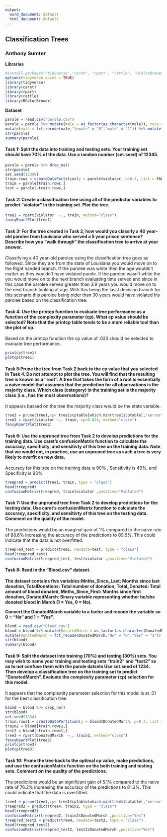 ---
output:
  word_document: default
  html_document: default
---
## Classification Trees

### Anthony Sumter

**Libraries**

```{r}
#install.packages("tidyverse","caret", "rpart", "rattle", "RColorBrewer" )
options(tidyverse.quiet = TRUE)
library(tidyverse)
library(caret)
library(rpart)
library(rattle)
library(RColorBrewer)
```

**Dataset**

```{r}
parole = read.csv("parole.csv")
parole = parole %>% mutate(male = as_factor(as.character(male)), race = as_factor (as.character (race)), state = as_factor(as.character (state)), crime = as_factor(as.character (crime)), multiple.offenses = as_factor(as.character(multiple.offenses)), violator = as_factor(as.character(violator))) %>%
mutate(male = fct_recode(male,"female" = "0","male" = "1")) %>% mutate(race = fct_recode(race,"White" = "1","Otherwise" = "2"))%>% mutate(state = fct_recode(state,"OtherState" = "1","Kentucky" = "2", "Louisiana"= "3", "Virgina" = "4"))%>% mutate(crime = fct_recode(crime,"OtherCrime" = "1", "Larceny" = "2", "DrugRelated" = "3", "DrivingRelated" = "4")) %>% mutate(multiple.offenses = fct_recode(multiple.offenses,"Otherwise" = "0", "MultipleOffenses" = "1")) %>% mutate(violator = fct_recode(violator,"Violated" = "1", "NonViolated" = "0"))
str(parole)
summary(parole)
```

#### Task 1: Split the data into training and testing sets. Your training set should have 70% of the data. Use a random number (set.seed) of 12345.

```{r}
parole = parole %>% drop_na()
str(parole)
set.seed(12345)
train.rows = createDataPartition(y = parole$violator, p=0.7, list = FALSE)
train = parole[train.rows,] 
test = parole[-train.rows,]
```


#### Task 2: Create a classification tree using all of the predictor variables to predict “violator” in the training set. Plot the tree.

```{r}
tree1 = rpart(violator  ~., train, method="class")
fancyRpartPlot(tree1)
```

#### Task 3: For the tree created in Task 2, how would you classify a 40 year-old parolee from Louisiana who served a 5 year prison sentence? Describe how you “walk through” the classification tree to arrive at your answer.

Classifying a 40 year-old parolee using the classification tree goes as followed. Since they are from the state of Louisiana you would move on to the Right handed branch. If the parolee was white then the age wouldn't matter as they wouldn't have violated parole. If the parolee wasn't white the you would move on to the next branch evaluating time served and since in this case the parolee served greater than 3.9 years you would move on to the next branch looking at age. With this being the lasst decision branch for this scenario this parolee being older than 30 years would have violated his parolee based on the classification tree.


#### Task 4: Use the printcp function to evaluate tree performance as a function of the complexity parameter (cp). What cp value should be selected? Note that the printcp table tends to be a more reliable tool than the plot of cp.

Based on the printcp function the cp value of .023 should be selected to evaluate tree performance.

```{r}
printcp(tree1)
plotcp(tree1)
```

#### Task 5:Prune the tree from Task 2 back to the cp value that you selected in Task 4. Do not attempt to plot the tree. You will find that the resulting tree is known as a “root”. A tree that takes the form of a root is essentially a naive model that assumes that the prediction for all observations is the majority class. Which class (category) in the training set is the majority class (i.e., has the most observations)? 

It appears bassed on the tree the majority class would be the state variable.

```{r}
tree2 = prune(tree1,cp= tree1$cptable[which.min(tree1$cptable[,"xerror"]),"CP"])
tree2 = rpart(violator ~., train, cp=0.023, method="class")
fancyRpartPlot(tree2)
```

#### Task 6: Use the unpruned tree from Task 2 to develop predictions for the training data. Use caret’s confusionMatrix function to calculate the accuracy, specificity, and sensitivty of this tree on the training data. Note that we would not, in practice, use an unpruned tree as such a tree is very likely to overfit on new data.

Accuracy for this tree on the training data is 90% , Sensitivity is 49%, and Specificity is 96%

```{r}
treepred = predict(tree1, train, type = "class")
head(treepred)
confusionMatrix(treepred, train$violator ,positive="Violated")
```

#### Task 7: Use the unpruned tree from Task 2 to develop predictions for the testing data. Use caret’s confusionMatrix function to calculate the accuracy, specificity, and sensitivty of this tree on the testing data. Comment on the quality of the model.

The predictions would be an marginal gain of 1% compared to the naive rate of 88.6% increasing the accuracy of the predictions to 89.6%. This could indicate that the data is not overfitted.

```{r}
treepred_test = predict(tree1, newdata=test, type = "class")
head(treepred_test)
confusionMatrix(treepred_test, test$violator ,positive="Violated")
```

#### Task 8: Read in the “Blood.csv” dataset. 

**The dataset contains five variables:Mnths_Since_Last: Months since last donation, TotalDonations: Total number of donation, Total_Donated: Total amount of blood donated, Mnths_Since_First: Months since first donation, DonatedMarch: Binary variable representing whether he/she donated blood in March (1 = Yes, 0 = No).**

**Convert the DonatedMarch variable to a factor and recode the variable so 0 = “No” and 1 = “Yes”.**

```{r}
blood = read.csv("Blood.csv")
blood = blood %>% mutate(DonatedMarch = as_factor(as.character(DonatedMarch))) %>%
mutate(DonatedMarch = fct_recode(DonatedMarch,"No" = "0","Yes" = "1"))
str(blood)
summary(blood)
```

#### Task 9: Split the dataset into training (70%) and testing (30%) sets. You may wish to name your training and testing sets “train2” and “test2” so as to not confuse them with the parole datsets Use set.seed of 1234. Then develop a classification tree on the training set to predict “DonatedMarch”. Evaluate the complexity parameter (cp) selection for this model.

It appears that the complextity parameter selection for this model is at .01 for the best classification tree.

```{r}
blood = blood %>% drop_na()
str(blood)
set.seed(1234)
train.rows1 = createDataPartition(y = blood$DonatedMarch, p=0.7, list = FALSE)
train2 = blood[train.rows1,] 
test2 = blood[-train.rows1,]
tree3 = rpart(DonatedMarch  ~., train2, method="class")
fancyRpartPlot(tree3)
printcp(tree3)
plotcp(tree3)
```

#### Task 10: Prune the tree back to the optimal cp value, make predictions, and use the confusionMatrix function on the both training and testing sets. Comment on the quality of the predictions.

The predictions would be an significant gain of 5.1% compared to the naive rate of 76.2% increasing the accuracy of the predictions to 81.3%. This could indicate that the data is overfitted.

```{r}
tree4 = prune(tree3,cp= tree1$cptable[which.min(tree1$cptable[,"xerror"]),"CP"])
treepred2 = predict(tree4, train2, type = "class")
head(treepred2)
confusionMatrix(treepred2, train2$DonatedMarch ,positive="Yes")
treepred_test2 = predict(tree4, newdata=test2, type = "class")
head(treepred_test2)
confusionMatrix(treepred_test2, test2$DonatedMarch ,positive="Yes")
```

